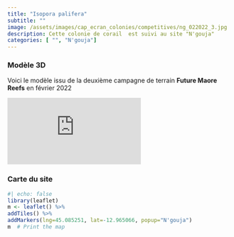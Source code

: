 ```yaml
---
title: "Isopora palifera"
subtitle: ""
image: /assets/images/cap_ecran_colonies/competitives/ng_022022_3.jpg
description: Cette colonie de corail  est suivi au site "N'gouja"
categories: [ "", "N'gouja"]
---
```

### Modèle 3D

Voici le modèle issu de la deuxième campagne de terrain __Future Maore Reefs__ en février 2022

<div class="resp-container"> <iframe class="resp-content" title="Isopora palifera" frameborder="0" allowfullscreen mozallowfullscreen="true" webkitallowfullscreen="true" allow="autoplay; fullscreen; xr-spatial-tracking" xr-spatial-tracking execution-while-out-of-viewport execution-while-not-rendered web-share src="https://api.sketchfab.com/models/3ff3da4031204f5083acb7444cbfb1fa/embed?autostart=1&annotations_visible=0&preload=1&ui_infos=0&ui_inspector=0&ui_watermark_link=0&ui_watermark=0&ui_settings=0"> </iframe> </div>
### Carte du site
```r
#| echo: false
library(leaflet)
m <- leaflet() %>%
addTiles() %>% 
addMarkers(lng=45.085251, lat=-12.965066, popup="N'gouja")
m  # Print the map
```

